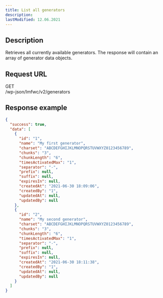 ```yaml
---
title: List all generators
description:
lastModified: 12.06.2021
---
```


## Description

Retrieves all currently available generators. The response will contain an
array of generator data objects.

## Request URL

<div className={"doc-request-example"} style={{ marginBottom: '1em' }}>
  <div className={"method get"}>GET</div>
  <div className={"url"}>/wp-json/lmfwc/v2/generators</div>
</div>

## Response example

```json
{
  "success": true,
  "data": [
    {
      "id": "1",
      "name": "My first generator",
      "charset": "ABCDEFGHIJKLMNOPQRSTUVWXYZ0123456789",
      "chunks": "3",
      "chunkLength": "6",
      "timesActivatedMax": "1",
      "separator": "-",
      "prefix": null,
      "suffix": null,
      "expiresIn": null,
      "createdAt": "2021-06-30 18:09:06",
      "createdBy": "1",
      "updatedAt": null,
      "updatedBy": null
    },
    {
      "id": "2",
      "name": "My second generator",
      "charset": "ABCDEFGHIJKLMNOPQRSTUVWXYZ0123456789",
      "chunks": "3",
      "chunkLength": "6",
      "timesActivatedMax": "1",
      "separator": "-",
      "prefix": null,
      "suffix": null,
      "expiresIn": null,
      "createdAt": "2021-06-30 18:11:38",
      "createdBy": "1",
      "updatedAt": null,
      "updatedBy": null
    }
  ]
}
```
